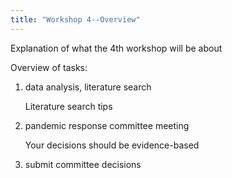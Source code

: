 ```yaml
---
title: "Workshop 4--Overview"
---
```


Explanation of what the 4th workshop will be about

Overview of tasks:

1.  data analysis, literature search

    ::: callout-tip
    Literature search tips
    :::

2.  pandemic response committee meeting

    ::: callout-tip
    Your decisions should be evidence-based
    :::

3.  submit committee decisions

